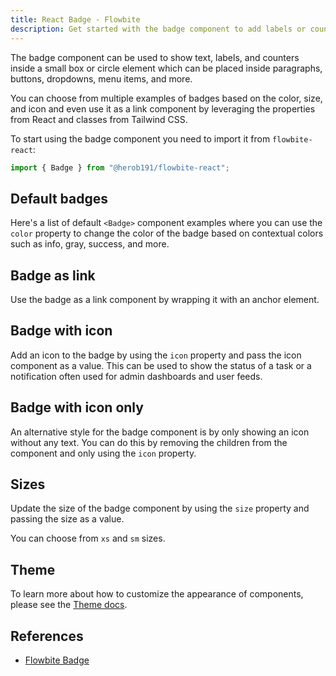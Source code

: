 ```yaml
---
title: React Badge - Flowbite
description: Get started with the badge component to add labels or counters inside paragraphs, buttons, and inputs based on multiple colors and sizes from React and Tailwind CSS
---
```


The badge component can be used to show text, labels, and counters inside a small box or circle element which can be placed inside paragraphs, buttons, dropdowns, menu items, and more.

You can choose from multiple examples of badges based on the color, size, and icon and even use it as a link component by leveraging the properties from React and classes from Tailwind CSS.

To start using the badge component you need to import it from `flowbite-react`:

```jsx
import { Badge } from "@herob191/flowbite-react";
```

## Default badges

Here's a list of default `<Badge>` component examples where you can use the `color` property to change the color of the badge based on contextual colors such as info, gray, success, and more.

<Example name="badge.root" />

## Badge as link

Use the badge as a link component by wrapping it with an anchor element.

<Example name="badge.asLink" />

## Badge with icon

Add an icon to the badge by using the `icon` property and pass the icon component as a value. This can be used to show the status of a task or a notification often used for admin dashboards and user feeds.

<Example name="badge.withIcon" />

## Badge with icon only

An alternative style for the badge component is by only showing an icon without any text. You can do this by removing the children from the component and only using the `icon` property.

<Example name="badge.withIconOnly" />

## Sizes

Update the size of the badge component by using the `size` property and passing the size as a value.

You can choose from `xs` and `sm` sizes.

<Example name="badge.sizes" />

## Theme

To learn more about how to customize the appearance of components, please see the [Theme docs](/docs/customize/theme).

<Theme name="badge" />

## References

- [Flowbite Badge](https://flowbite.com/docs/components/badge/)
